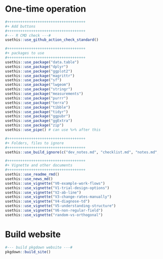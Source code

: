 # One-time operation

```r
#++++++++++++++++++++++++++++++++++++
#+ Add buttons
#++++++++++++++++++++++++++++++++++++
#--- R CMD check ---#
usethis::use_github_action_check_standard()

#++++++++++++++++++++++++++++++++++++
#+ packages to use
#++++++++++++++++++++++++++++++++++++
usethis::use_package("data.table")
usethis::use_package("dplyr")
usethis::use_package("ggplot2")
usethis::use_package("magrittr")
usethis::use_package("sf")
usethis::use_package("lwgeom")
usethis::use_package("stringr")
usethis::use_package("measurements")
usethis::use_package("purrr")
usethis::use_package("terra")
usethis::use_package("tibble")
usethis::use_package("tidyr")
usethis::use_package("ggpubr")
usethis::use_package("ggExtra")
usethis::use_package("zip")
usethis::use_pipe() # can use %>% after this

#++++++++++++++++++++++++++++++++++++
#+ Folders, files to ignore
#++++++++++++++++++++++++++++++++++++
usethis::use_build_ignore(c("dev_notes.md", "checklist.md", "notes.md", "organize.R", "structure.rmd", "todo.md", "test.R", "docs", "README.html", "debug", "random-vs-orthogonal.Rmd", "test", "dev", "_pkgdown.yml", "R_retired"))

#++++++++++++++++++++++++++++++++++++
#+ Vignette and other documents
#++++++++++++++++++++++++++++++++++++
usethis::use_readme_rmd()
usethis::use_news_md()
usethis::use_vignette("V0-example-work-flows")
usethis::use_vignette("V1-trial-design-options")
usethis::use_vignette("V2-ab-line")
usethis::use_vignette("V3-change-rates-manually")
usethis::use_vignette("V4-diagnose-td")
usethis::use_vignette("V5-understanding-structure")
usethis::use_vignette("V6-non-regular-field")
usethis::use_vignette("random-vs-orthogonal")
```

# Build website

```r
#--- build pkgdown website ---#
pkgdown::build_site()
```
